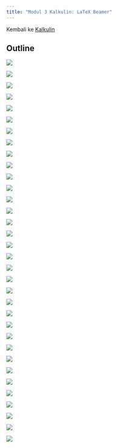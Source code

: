 ```yaml
---
title: "Modul 3 Kalkulin: LaTeX Beamer"
---
```


Kembali ke [Kalkulin](./kalkulin2024genap.qmd)

## Outline

![](./pages_to_jpg/Modul 3 Kalkulin, LaTeX Beamer_pages-to-jpg-0001.jpg)

![](./pages_to_jpg/Modul 3 Kalkulin, LaTeX Beamer_pages-to-jpg-0002.jpg)

![](./pages_to_jpg/Modul 3 Kalkulin, LaTeX Beamer_pages-to-jpg-0003.jpg)

![](./pages_to_jpg/Modul 3 Kalkulin, LaTeX Beamer_pages-to-jpg-0004.jpg)

![](./pages_to_jpg/Modul 3 Kalkulin, LaTeX Beamer_pages-to-jpg-0005.jpg)

![](./pages_to_jpg/Modul 3 Kalkulin, LaTeX Beamer_pages-to-jpg-0006.jpg)

![](./pages_to_jpg/Modul 3 Kalkulin, LaTeX Beamer_pages-to-jpg-0007.jpg)

![](./pages_to_jpg/Modul 3 Kalkulin, LaTeX Beamer_pages-to-jpg-0008.jpg)

![](./pages_to_jpg/Modul 3 Kalkulin, LaTeX Beamer_pages-to-jpg-0009.jpg)

![](./pages_to_jpg/Modul 3 Kalkulin, LaTeX Beamer_pages-to-jpg-0010.jpg)

![](./pages_to_jpg/Modul 3 Kalkulin, LaTeX Beamer_pages-to-jpg-0011.jpg)

![](./pages_to_jpg/Modul 3 Kalkulin, LaTeX Beamer_pages-to-jpg-0012.jpg)

![](./pages_to_jpg/Modul 3 Kalkulin, LaTeX Beamer_pages-to-jpg-0013.jpg)

![](./pages_to_jpg/Modul 3 Kalkulin, LaTeX Beamer_pages-to-jpg-0014.jpg)

![](./pages_to_jpg/Modul 3 Kalkulin, LaTeX Beamer_pages-to-jpg-0015.jpg)

![](./pages_to_jpg/Modul 3 Kalkulin, LaTeX Beamer_pages-to-jpg-0016.jpg)

![](./pages_to_jpg/Modul 3 Kalkulin, LaTeX Beamer_pages-to-jpg-0017.jpg)

![](./pages_to_jpg/Modul 3 Kalkulin, LaTeX Beamer_pages-to-jpg-0018.jpg)

![](./pages_to_jpg/Modul 3 Kalkulin, LaTeX Beamer_pages-to-jpg-0019.jpg)

![](./pages_to_jpg/Modul 3 Kalkulin, LaTeX Beamer_pages-to-jpg-0020.jpg)

![](./pages_to_jpg/Modul 3 Kalkulin, LaTeX Beamer_pages-to-jpg-0021.jpg)

![](./pages_to_jpg/Modul 3 Kalkulin, LaTeX Beamer_pages-to-jpg-0022.jpg)

![](./pages_to_jpg/Modul 3 Kalkulin, LaTeX Beamer_pages-to-jpg-0023.jpg)

![](./pages_to_jpg/Modul 3 Kalkulin, LaTeX Beamer_pages-to-jpg-0024.jpg)

![](./pages_to_jpg/Modul 3 Kalkulin, LaTeX Beamer_pages-to-jpg-0025.jpg)

![](./pages_to_jpg/Modul 3 Kalkulin, LaTeX Beamer_pages-to-jpg-0026.jpg)

![](./pages_to_jpg/Modul 3 Kalkulin, LaTeX Beamer_pages-to-jpg-0027.jpg)

![](./pages_to_jpg/Modul 3 Kalkulin, LaTeX Beamer_pages-to-jpg-0028.jpg)

![](./pages_to_jpg/Modul 3 Kalkulin, LaTeX Beamer_pages-to-jpg-0029.jpg)

![](./pages_to_jpg/Modul 3 Kalkulin, LaTeX Beamer_pages-to-jpg-0030.jpg)

![](./pages_to_jpg/Modul 3 Kalkulin, LaTeX Beamer_pages-to-jpg-0031.jpg)

![](./pages_to_jpg/Modul 3 Kalkulin, LaTeX Beamer_pages-to-jpg-0032.jpg)

![](./pages_to_jpg/Modul 3 Kalkulin, LaTeX Beamer_pages-to-jpg-0033.jpg)

![](./pages_to_jpg/Modul 3 Kalkulin, LaTeX Beamer_pages-to-jpg-0034.jpg)